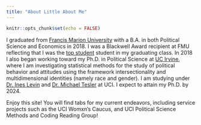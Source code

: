 ```yaml
---
title: "About Little About Me"
---
```


```r
knitr::opts_chunk$set(echo = FALSE)
```

I graduated from [Francis Marion University](https://www.fmarion.edu/) with a B.A. in both Political Science and Economics in 2018. I was a Blackwell Award recipient at FMU
reflecting that I was the [top student](https://www.valleycenter.com/articles/local-woman-is-most-decorated-graduate-of-her-college/) student in my graduating class. In 2018 I also began working toward my Ph.D. in Political Science at [UC Irvine](https://www.polisci.uci.edu/), where I am investigating statistical methods for the study of political behavior and attitudes using the framework intersectionality and multidimensional identities (namely race and gender). I am studying under [Dr. Ines Levin](https://sites.uci.edu/ilevin/) and [Dr. Michael Tesler](http://faculty.sites.uci.edu/mtesler/files/2018/02/cv_218.pdf) at UCI. I expect to attain my Ph.D. by 2024.

Enjoy this site! You will find tabs for my current endeavors, including service projects such as the UCI Womxn's Caucus, and UCI Political Science Methods and Coding Reading Group!

